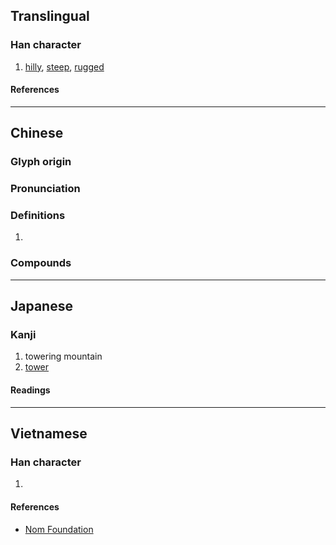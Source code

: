 {{character info/new}}
==Translingual==

===Han character===
{{Han char|rn=46|rad=山|as=08|sn=11|four=24747|canj=UGCE|ids=⿰山夌}}

# [[hilly]], [[steep]], [[rugged]]

====References====
{{Han ref|kx=0314.130|dkj=08184|dj=0615.040|hdz=10777.040|uh=5D1A}}

----

==Chinese==
{{zh-forms}}

===Glyph origin===
{{Han etym}}

===Pronunciation===
{{zh-pron
|m=líng,léng
|c=ling4
|mc=y
|oc=y
|cat=
}}

===Definitions===
{{zh-hanzi}}

# {{rfdef|zh}}

===Compounds===
{{zh-der|崚峭|崚嶒}}

----

==Japanese==

===Kanji===
{{ja-kanji|grade=|rs=山08}}

# towering mountain
# [[tower]]

====Readings====
{{ja-readings
|on=りょう
|kun=
}}

----

==Vietnamese==

===Han character===
{{vi-readings|rs=山08|reading=lăng}}

# {{rfdef|vi|sort=山08}}

====References====
* [http://nomfoundation.org/common/nom_details.php?codepoint=5d1a Nom Foundation]